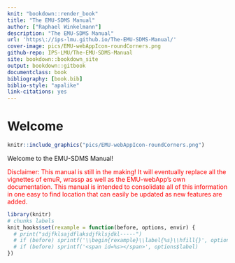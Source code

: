 ```yaml
--- 
knit: "bookdown::render_book"
title: "The EMU-SDMS Manual"
author: ["Raphael Winkelmann"]
description: "The EMU-SDMS Manual"
url: 'https\://ips-lmu.github.io/The-EMU-SDMS-Manual/'
cover-image: pics/EMU-webAppIcon-roundCorners.png
github-repo: IPS-LMU/The-EMU-SDMS-Manual
site: bookdown::bookdown_site
output: bookdown::gitbook
documentclass: book
bibliography: [book.bib]
biblio-style: "apalike"
link-citations: yes
---
```


# Welcome {-}


```r
knitr::include_graphics("pics/EMU-webAppIcon-roundCorners.png")
```

Welcome to the EMU-SDMS Manual! 

<span style="color:red"> Disclaimer: This manual is still in the making! It will eventually replace all the vignettes of emuR, wrassp as well as the EMU-webApp's own documentation. This manual is intended to consolidate all of this information in one easy to find location that can easily be updated as new features are added.</span>


```r
library(knitr)
# chunks labels
knit_hooks$set(rexample = function(before, options, envir) {
  # print("sdjfklsajdflaksdjfklsjdkl-----")
  # if (before) sprintf('\\begin{rexample}\\label{%s}\\hfill{}', options$label) else '\\end{rexample}'
  # if (before) sprintf('<span id=%s></span>', options$label)
})
```

